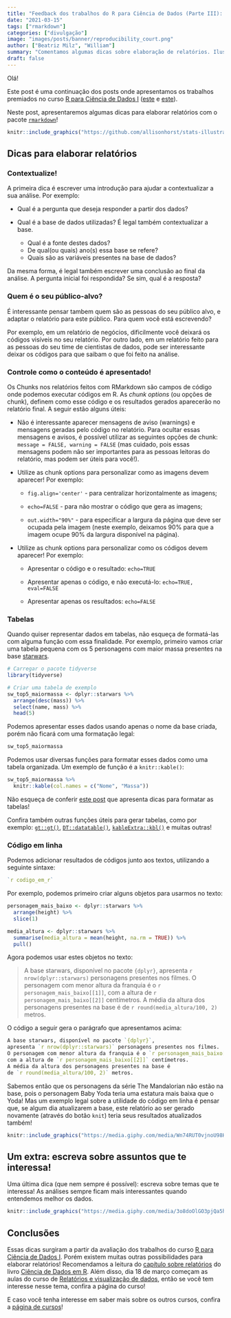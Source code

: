 ```yaml
---
title: "Feedback dos trabalhos do R para Ciência de Dados (Parte III): Dicas para Relatórios"
date: "2021-03-15"
tags: ["rmarkdown"]
categories: ["divulgação"]
image: "images/posts/banner/reproducibility_court.png"
author: ["Beatriz Milz", "William"]
summary: "Comentamos algumas dicas sobre elaboração de relatórios. Ilustração sobre o pacote rmarkdown, criada por Allison Horst."
draft: false
---
```


Olá!

Este post é uma continuação dos posts onde apresentamos os trabalhos premiados no curso [R para Ciência de Dados I](https://curso-r.com/cursos/r4ds-1/) ([este](https://www.curso-r.com/blog/2020-12-03-dicas-relatorios-r4ds1_tabelas/) e [este](https://blog.curso-r.com/posts/2020-17-02-dicas-relatorios-r4ds1_graficos/)).

Neste post, apresentaremos algumas dicas para elaborar relatórios com o pacote [`rmarkdown`](https://rmarkdown.rstudio.com/)!



```r
knitr::include_graphics("https://github.com/allisonhorst/stats-illustrations/raw/master/rstats-artwork/reproducibility_court.png")
```



##  Dicas para elaborar relatórios 

### Contextualize!

A primeira dica é escrever uma introdução para ajudar a contextualizar a sua análise. Por exemplo:

- Qual é a pergunta que deseja responder a partir dos dados?

- Qual é a base de dados utilizadas? É legal também contextualizar a base.
  - Qual é a fonte destes dados? 
  - De qual(ou quais) ano(s) essa base se refere?
  - Quais são as variáveis presentes na base de dados?


Da mesma forma, é legal também escrever uma conclusão ao final da análise. A pergunta inicial foi respondida? Se sim, qual é a resposta? 

### Quem é o seu público-alvo?

É interessante pensar tambem quem são as pessoas do seu público alvo, e adaptar o relatório para este público. Para quem você está escrevendo?

Por exemplo, em um relatório de negócios, dificilmente você deixará os códigos visíveis no seu relatório. Por outro lado, em um relatório feito para as pessoas do seu time de cientistas de dados, pode ser interessante deixar os códigos para que saibam o que foi feito na análise. 

### Controle como o conteúdo é apresentado!

Os Chunks nos relatórios feitos com RMarkdown são campos de código onde podemos executar códigos em R. As *chunk options* (ou opções de chunk), definem como esse código e os resultados gerados aparecerão no relatório final. A seguir estão alguns úteis:

- Não é interessante aparecer mensagens de aviso (warnings) e mensagens geradas pelo código no relatório. Para ocultar essas mensagens e avisos, é possível utilizar as seguintes opções de chunk: `message = FALSE, warning = FALSE` (mas cuidado, pois essas mensagens podem não ser importantes para as pessoas leitoras do relatório, mas podem ser úteis para você!).

- Utilize as chunk options para personalizar como as imagens devem aparecer! Por exemplo:

  - `fig.align='center'` - para centralizar horizontalmente as imagens;

  - `echo=FALSE` - para não mostrar o código que gera as imagens;

  - `out.width="90%"` - para especificar a largura da página que deve ser ocupada pela imagem (neste exemplo, deixamos 90% para que a imagem ocupe 90% da largura disponível na página).


- Utilize as chunk options para personalizar como os códigos devem aparecer! Por exemplo:

  - Apresentar o código e o resultado: `echo=TRUE`

  - Apresentar apenas o código, e não executá-lo:  `echo=TRUE, eval=FALSE`

  - Apresentar apenas os resultados:  `echo=FALSE`


### Tabelas

Quando quiser representar dados em tabelas, não esqueça de formatá-las com alguma função com essa finalidade. Por exemplo, primeiro vamos criar uma tabela pequena com os 5 personagens com maior massa presentes na base [starwars](https://dplyr.tidyverse.org/reference/starwars.html). 

```r
# Carregar o pacote tidyverse
library(tidyverse)

# Criar uma tabela de exemplo
sw_top5_maiormassa <- dplyr::starwars %>% 
  arrange(desc(mass)) %>% 
  select(name, mass) %>% 
  head(5)
```

Podemos apresentar esses dados usando apenas o nome da base criada, porém não ficará com uma formatação legal:

```r
sw_top5_maiormassa
```

Podemos usar diversas funções para formatar esses dados como uma tabela organizada. Um exemplo de função é a `knitr::kable()`:

```r
sw_top5_maiormassa %>% 
  knitr::kable(col.names = c("Nome", "Massa"))
```
                 
Não esqueça de conferir [este post](https://www.curso-r.com/blog/2020-12-03-dicas-relatorios-r4ds1_tabelas/) que apresenta dicas para formatar as tabelas!

Confira também outras funções úteis para gerar tabelas, como por exemplo: [`gt::gt()`](https://gt.rstudio.com/), [`DT::datatable()`](https://rstudio.github.io/DT/), [`kableExtra::kbl()`](https://cran.r-project.org/web/packages/kableExtra/vignettes/awesome_table_in_html.html) e muitas outras!


### Código em linha

Podemos adicionar resultados de códigos junto aos textos, utilizando a seguinte sintaxe:

```r
`r codigo_em_r`
```

Por exemplo, podemos primeiro criar alguns objetos para usarmos no texto:

```r
personagem_mais_baixo <- dplyr::starwars %>%
  arrange(height) %>%
  slice(1)

media_altura <- dplyr::starwars %>%
  summarise(media_altura = mean(height, na.rm = TRUE)) %>%
  pull()
```

Agora podemos usar estes objetos no texto: 


> A base starwars, disponível no pacote `{dplyr}`, apresenta `r nrow(dplyr::starwars)` personagens presentes nos filmes. O personagem com menor altura da franquia é o `r personagem_mais_baixo[[1]]`, com a altura de `r personagem_mais_baixo[[2]]` centímetros. A média da altura dos personagens presentes na base é de `r round(media_altura/100, 2)` metros.

O código a seguir gera o parágrafo que apresentamos acima:

```r
A base starwars, disponível no pacote `{dplyr}`,
apresenta `r nrow(dplyr::starwars)` personagens presentes nos filmes. 
O personagem com menor altura da franquia é o `r personagem_mais_baixo[[1]]`,
com a altura de `r personagem_mais_baixo[[2]]` centímetros.
A média da altura dos personagens presentes na base é
de `r round(media_altura/100, 2)` metros.
```

Sabemos então que os personagens da série The Mandalorian não estão na base, pois o personagem Baby Yoda teria uma estatura mais baixa que o Yoda! Mas um exemplo legal sobre a utilidade do código em linha é pensar que, se algum dia atualizarem a base, este relatório ao ser gerado novamente (através do botão `knit`) teria seus resultados atualizados também! 


```r
knitr::include_graphics("https://media.giphy.com/media/Wn74RUT0vjnoU98Hnt/giphy.gif")
```


## Um extra: escreva sobre assuntos que te interessa!

Uma última dica (que nem sempre é possível): escreva sobre temas que te interessa! As análises sempre ficam mais interessantes quando entendemos melhor os dados.   


```r
knitr::include_graphics("https://media.giphy.com/media/3o8doOlGO3pjQa5h28/giphy.gif")
```


## Conclusões

Essas dicas surgiram a partir da avaliação dos trabalhos do curso [R para Ciência de Dados I](https://curso-r.com/cursos/r4ds-1/). Porém existem muitas outras possibilidades para elaborar relatórios! Recomendamos a leitura do [capítulo sobre relatórios](https://livro.curso-r.com/9-relatorios.html) do livro [Ciência de Dados em R](https://livro.curso-r.com/index.html). Além disso, dia 18 de março começam as aulas do curso de [Relatórios e visualização de dados](https://curso-r.com/cursos/visualizacao/), então se você tem interesse nesse tema, confira a página do curso!


E caso você tenha interesse em saber mais sobre os outros cursos, confira a [página de cursos](https://www.curso-r.com/cursos/)!
